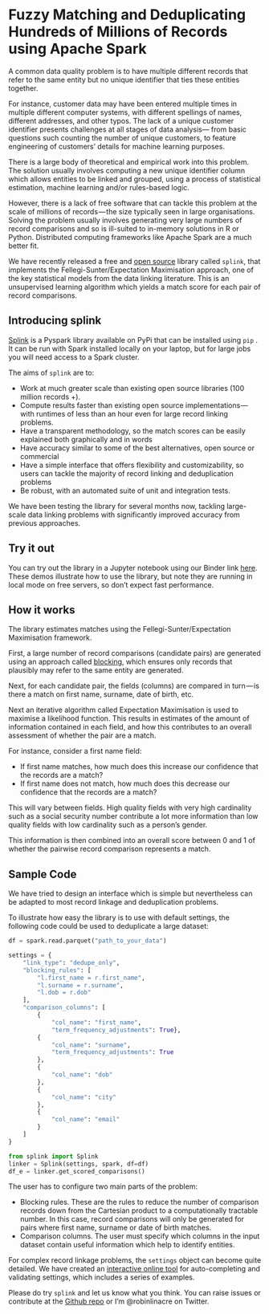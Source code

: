 # Fuzzy Matching and Deduplicating Hundreds of Millions of Records using Apache Spark

A common data quality problem is to have multiple different records that refer to the same entity but no unique identifier that ties these entities together.

For instance, customer data may have been entered multiple times in multiple different computer systems, with different spellings of names, different addresses, and other typos. The lack of a unique customer identifier presents challenges at all stages of data analysis— from basic questions such counting the number of unique customers, to feature engineering of customers’ details for machine learning purposes.

There is a large body of theoretical and empirical work into this problem. The solution usually involves computing a new unique identifier column which allows entities to be linked and grouped, using a process of statistical estimation, machine learning and/or rules-based logic.

However, there is a lack of free software that can tackle this problem at the scale of millions of records — the size typically seen in large organisations. Solving the problem usually involves generating very large numbers of record comparisons and so is ill-suited to in-memory solutions in R or Python. Distributed computing frameworks like Apache Spark are a much better fit.

We have recently released a free and [open source](https://github.com/moj-analytical-services/splink) library called `splink`, that implements the Fellegi-Sunter/Expectation Maximisation approach, one of the key statistical models from the data linking literature. This is an unsupervised learning algorithm which yields a match score for each pair of record comparisons.

## Introducing splink

[Splink](https://github.com/moj-analytical-services/splink) is a Pyspark library available on PyPi that can be installed using `pip` . It can be run with Spark installed locally on your laptop, but for large jobs you will need access to a Spark cluster.

The aims of `splink` are to:

*   Work at much greater scale than existing open source libraries (100 million records +).
*   Compute results faster than existing open source implementations — with runtimes of less than an hour even for large record linking problems.
*   Have a transparent methodology, so the match scores can be easily explained both graphically and in words
*   Have accuracy similar to some of the best alternatives, open source or commercial
*   Have a simple interface that offers flexibility and customizability, so users can tackle the majority of record linking and deduplication problems
*   Be robust, with an automated suite of unit and integration tests.

We have been testing the library for several months now, tackling large-scale data linking problems with significantly improved accuracy from previous approaches.

## Try it out

You can try out the library in a Jupyter notebook using our Binder link [here](https://mybinder.org/v2/gh/moj-analytical-services/splink_demos/master?urlpath=lab/tree/index.ipynb). These demos illustrate how to use the library, but note they are running in local mode on free servers, so don’t expect fast performance.

## How it works

The library estimates matches using the Fellegi-Sunter/Expectation Maximisation framework.

First, a large number of record comparisons (candidate pairs) are generated using an approach called [blocking](https://en.wikipedia.org/wiki/Record_linkage#Probabilistic_record_linkage), which ensures only records that plausibly may refer to the same entity are generated.

Next, for each candidate pair, the fields (columns) are compared in turn — is there a match on first name, surname, date of birth, etc.

Next an iterative algorithm called Expectation Maximisation is used to maximise a likelihood function. This results in estimates of the amount of information contained in each field, and how this contributes to an overall assessment of whether the pair are a match.

For instance, consider a first name field:

*   If first name matches, how much does this increase our confidence that the records are a match?
*   If first name does not match, how much does this decrease our confidence that the records are a match?

This will vary between fields. High quality fields with very high cardinality such as a social security number contribute a lot more information than low quality fields with low cardinality such as a person’s gender.

This information is then combined into an overall score between 0 and 1 of whether the pairwise record comparison represents a match.

## Sample Code

We have tried to design an interface which is simple but nevertheless can be adapted to most record linkage and deduplication problems.

To illustrate how easy the library is to use with default settings, the following code could be used to deduplicate a large dataset:

```python
df = spark.read.parquet("path_to_your_data")

settings = {
    "link_type": "dedupe_only",
    "blocking_rules": [
        "l.first_name = r.first_name",
        "l.surname = r.surname",
        "l.dob = r.dob"
    ],
    "comparison_columns": [
        {
            "col_name": "first_name",
            "term_frequency_adjustments": True},
        {
            "col_name": "surname",
            "term_frequency_adjustments": True
        },
        {
            "col_name": "dob"
        },
        {
            "col_name": "city"
        },
        {
            "col_name": "email"
        }
    ]
}

from splink import Splink
linker = Splink(settings, spark, df=df)
df_e = linker.get_scored_comparisons()

```

The user has to configure two main parts of the problem:

*   Blocking rules. These are the rules to reduce the number of comparison records down from the Cartesian product to a computationally tractable number. In this case, record comparisons will only be generated for pairs where first name, surname or date of birth matches.
*   Comparison columns. The user must specify which columns in the input dataset contain useful information which help to identify entities.

For complex record linkage problems, the `settings` object can become quite detailed. We have created an [interactive online tool](https://moj-analytical-services.github.io/splink_settings_editor/) for auto-completing and validating settings, which includes a series of examples.

Please do try `splink` and let us know what you think. You can raise issues or contribute at the [Github repo](https://github.com/moj-analytical-services/splink) or I’m @robinlinacre on Twitter.